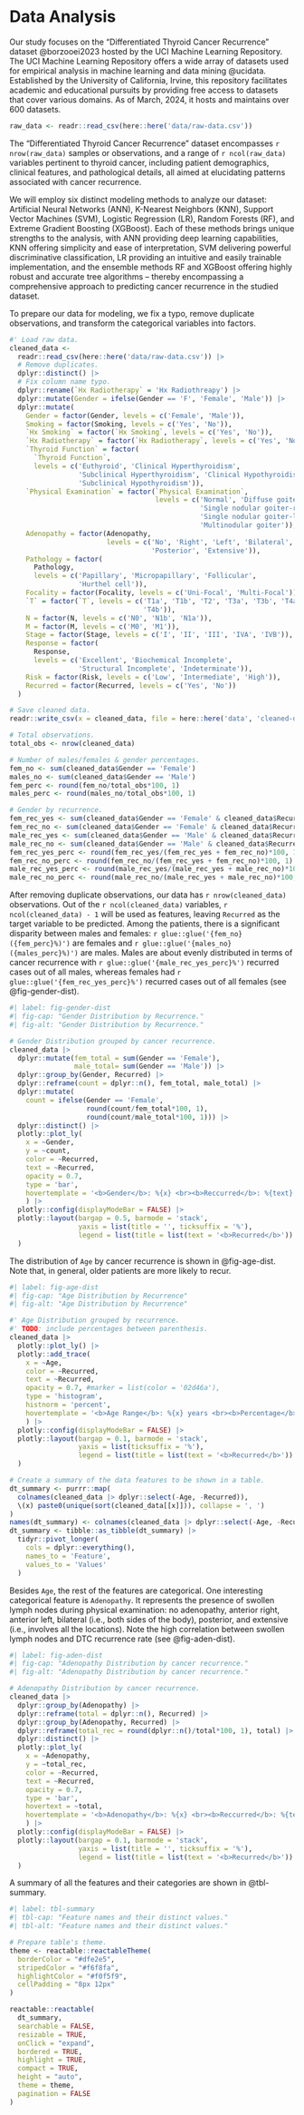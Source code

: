 
# Data Analysis

Our study focuses on the "Differentiated Thyroid Cancer Recurrence" dataset @borzooei2023 hosted by the UCI Machine Learning Repository. The UCI Machine Learning Repository offers a wide array of datasets used for empirical analysis in machine learning and data mining @ucidata. Established by the University of California, Irvine, this repository facilitates academic and educational pursuits by providing free access to datasets that cover various domains. As of March, 2024, it hosts and maintains over 600 datasets.

```r
raw_data <- readr::read_csv(here::here('data/raw-data.csv'))
```

The "Differentiated Thyroid Cancer Recurrence" dataset encompasses `r nrow(raw_data)` samples or observations, and a range of `r ncol(raw_data)` variables pertinent to thyroid cancer, including patient demographics, clinical features, and pathological details, all aimed at elucidating patterns associated with cancer recurrence.

We will employ six distinct modeling methods to analyze our dataset: Artificial Neural Networks (ANN), K-Nearest Neighbors (KNN), Support Vector Machines (SVM), Logistic Regression (LR), Random Forests (RF), and Extreme Gradient Boosting (XGBoost). Each of these methods brings unique strengths to the analysis, with ANN providing deep learning capabilities, KNN offering simplicity and ease of interpretation, SVM delivering powerful discriminative classification, LR providing an intuitive and easily trainable implementation, and the ensemble methods RF and XGBoost offering highly robust and accurate tree algorithms -- thereby encompassing a comprehensive approach to predicting cancer recurrence in the studied dataset.

To prepare our data for modeling, we fix a typo, remove duplicate observations, and transform the categorical variables into factors.

```r

#' Load raw data.
cleaned_data <- 
  readr::read_csv(here::here('data/raw-data.csv')) |>
  # Remove duplicates.
  dplyr::distinct() |>
  # Fix column name typo.
  dplyr::rename(`Hx Radiotherapy` = 'Hx Radiothreapy') |>
  dplyr::mutate(Gender = ifelse(Gender == 'F', 'Female', 'Male')) |>
  dplyr::mutate(
    Gender = factor(Gender, levels = c('Female', 'Male')),
    Smoking = factor(Smoking, levels = c('Yes', 'No')),
    `Hx Smoking` = factor(`Hx Smoking`, levels = c('Yes', 'No')),
    `Hx Radiotherapy` = factor(`Hx Radiotherapy`, levels = c('Yes', 'No')),
    `Thyroid Function` = factor(
      `Thyroid Function`,
      levels = c('Euthyroid', 'Clinical Hyperthyroidism',
                 'Subclinical Hyperthyroidism', 'Clinical Hypothyroidism',
                 'Subclinical Hypothyroidism')),
    `Physical Examination` = factor(`Physical Examination`,
                                    levels = c('Normal', 'Diffuse goiter', 
                                               'Single nodular goiter-right',
                                               'Single nodular goiter-left', 
                                               'Multinodular goiter')),
    Adenopathy = factor(Adenopathy,
                        levels = c('No', 'Right', 'Left', 'Bilateral', 
                                   'Posterior', 'Extensive')),
    Pathology = factor(
      Pathology,
      levels = c('Papillary', 'Micropapillary', 'Follicular',
                 'Hurthel cell')),
    Focality = factor(Focality, levels = c('Uni-Focal', 'Multi-Focal')),
    `T` = factor(`T`, levels = c('T1a', 'T1b', 'T2', 'T3a', 'T3b', 'T4a',
                                 'T4b')),
    N = factor(N, levels = c('N0', 'N1b', 'N1a')),
    M = factor(M, levels = c('M0', 'M1')),
    Stage = factor(Stage, levels = c('I', 'II', 'III', 'IVA', 'IVB')),
    Response = factor(
      Response,
      levels = c('Excellent', 'Biochemical Incomplete',
                 'Structural Incomplete', 'Indeterminate')),
    Risk = factor(Risk, levels = c('Low', 'Intermediate', 'High')),
    Recurred = factor(Recurred, levels = c('Yes', 'No'))
  )

```


```r

# Save cleaned data.
readr::write_csv(x = cleaned_data, file = here::here('data', 'cleaned-data.csv'))

```

```r

# Total observations.
total_obs <- nrow(cleaned_data)

# Number of males/females & gender percentages.
fem_no <- sum(cleaned_data$Gender == 'Female')
males_no <- sum(cleaned_data$Gender == 'Male')
fem_perc <- round(fem_no/total_obs*100, 1)
males_perc <- round(males_no/total_obs*100, 1)

# Gender by recurrence.
fem_rec_yes <- sum(cleaned_data$Gender == 'Female' & cleaned_data$Recurred == 'Yes')
fem_rec_no <- sum(cleaned_data$Gender == 'Female' & cleaned_data$Recurred == 'No')
male_rec_yes <- sum(cleaned_data$Gender == 'Male' & cleaned_data$Recurred == 'Yes')
male_rec_no <- sum(cleaned_data$Gender == 'Male' & cleaned_data$Recurred == 'No')
fem_rec_yes_perc <- round(fem_rec_yes/(fem_rec_yes + fem_rec_no)*100, 1)
fem_rec_no_perc <- round(fem_rec_no/(fem_rec_yes + fem_rec_no)*100, 1)
male_rec_yes_perc <- round(male_rec_yes/(male_rec_yes + male_rec_no)*100, 1)
male_rec_no_perc <- round(male_rec_no/(male_rec_yes + male_rec_no)*100, 1)

```

After removing duplicate observations, our data has `r nrow(cleaned_data)` observations. Out of the `r ncol(cleaned_data)` variables, `r ncol(cleaned_data) - 1` will be used as features, leaving `Recurred` as the target variable to be predicted. Among the patients, there is a significant disparity between males and females: `r glue::glue('{fem_no}({fem_perc}%)')` are females and `r glue::glue('{males_no}({males_perc}%)')` are males. Males are about evenly distributed in terms of cancer recurrence with `r glue::glue('{male_rec_yes_perc}%')` recurred cases out of all males, whereas females had `r glue::glue('{fem_rec_yes_perc}%')` recurred cases out of all females (see @fig-gender-dist).

```r
#| label: fig-gender-dist
#| fig-cap: "Gender Distribution by Recurrence."
#| fig-alt: "Gender Distribution by Recurrence."

# Gender Distribution grouped by cancer recurrence.
cleaned_data |>
  dplyr::mutate(fem_total = sum(Gender == 'Female'),
                male_total= sum(Gender == 'Male')) |>
  dplyr::group_by(Gender, Recurred) |>
  dplyr::reframe(count = dplyr::n(), fem_total, male_total) |>
  dplyr::mutate(
    count = ifelse(Gender == 'Female',
                   round(count/fem_total*100, 1),
                   round(count/male_total*100, 1))) |>
  dplyr::distinct() |>
  plotly::plot_ly(
    x = ~Gender,
    y = ~count,
    color = ~Recurred,
    text = ~Recurred,
    opacity = 0.7,
    type = 'bar',
    hovertemplate = '<b>Gender</b>: %{x} <br><b>Reccurred</b>: %{text} <br><b>Percentage</b>: %{y} <extra></extra>'
    ) |>
  plotly::config(displayModeBar = FALSE) |>
  plotly::layout(bargap = 0.5, barmode = 'stack',
                 yaxis = list(title = '', ticksuffix = '%'),
                 legend = list(title = list(text = '<b>Recurred</b>'))
  )

```


<!-- ```{r} -->
<!-- #| label: fig-gender-dist -->
<!-- #| fig-cap: 'Gender Distribution by Recurrence.' -->
<!-- #| fig-alt: "Gender Distribution by Recurrence." -->

<!-- knitr::include_graphics(here::here('images/Gender-plot.png')) -->
<!-- ``` -->


The distribution of `Age` by cancer recurrence is shown in @fig-age-dist. Note that, in general, older patients are more likely to recur.

<!-- ```{r fig-age-dist} -->
<!-- #| label: fig-age-dist -->
<!-- #| fig-cap: "Age Distribution by Recurrence" -->
<!-- #| fig-alt: "Age Distribution by Recurrence" -->

<!-- knitr::include_graphics(here::here('images/Age-plot.png')) -->
<!-- ``` -->


```r
#| label: fig-age-dist
#| fig-cap: "Age Distribution by Recurrence"
#| fig-alt: "Age Distribution by Recurrence"

#' Age Distribution grouped by recurrence.
#' TODO: include percentages between parenthesis.
cleaned_data |>
  plotly::plot_ly() |>
  plotly::add_trace(
    x = ~Age,
    color = ~Recurred,
    text = ~Recurred,
    opacity = 0.7, #marker = list(color = '02d46a'),
    type = 'histogram',
    histnorm = 'percent',
    hovertemplate = '<b>Age Range</b>: %{x} years <br><b>Percentage</b>: %{y:.1f}%<br><b>Reccurred</b>: %{text} <extra></extra>'
    ) |>
  plotly::config(displayModeBar = FALSE) |>
  plotly::layout(bargap = 0.1, barmode = 'stack',
                 yaxis = list(ticksuffix = '%'),
                 legend = list(title = list(text = '<b>Recurred</b>'))
  )

```


```r

# Create a summary of the data features to be shown in a table.
dt_summary <- purrr::map(
  colnames(cleaned_data |> dplyr::select(-Age, -Recurred)),
  \(x) paste0(unique(sort(cleaned_data[[x]])), collapse = ', ')
)
names(dt_summary) <- colnames(cleaned_data |> dplyr::select(-Age, -Recurred))
dt_summary <- tibble::as_tibble(dt_summary) |>
  tidyr::pivot_longer(
    cols = dplyr::everything(),
    names_to = 'Feature',
    values_to = 'Values'
  )

```

Besides `Age`, the rest of the features are categorical. One interesting categorical feature is `Adenopathy`. It represents the presence of swollen lymph nodes during physical examination: no adenopathy, anterior right, anterior left, bilateral (i.e., both sides of the body), posterior, and extensive (i.e., involves all the locations). Note the high correlation between swollen lymph nodes and DTC recurrence rate (see @fig-aden-dist).


<!-- ```{r fig-aden-dist, cached=TRUE} -->

<!-- #| label: fig-aden-dist -->
<!-- #| fig-cap: "Adenopathy Distribution by cancer recurrence." -->
<!-- #| fig-alt: "Adenopathy Distribution by cancer recurrence." -->

<!-- knitr::include_graphics(here::here('images/Ade-plot.png')) -->

<!-- ``` -->



```r

#| label: fig-aden-dist
#| fig-cap: "Adenopathy Distribution by cancer recurrence."
#| fig-alt: "Adenopathy Distribution by cancer recurrence."

# Adenopathy Distribution by cancer recurrence.
cleaned_data |>
  dplyr::group_by(Adenopathy) |>
  dplyr::reframe(total = dplyr::n(), Recurred) |>
  dplyr::group_by(Adenopathy, Recurred) |>
  dplyr::reframe(total_rec = round(dplyr::n()/total*100, 1), total) |>
  dplyr::distinct() |>
  plotly::plot_ly(
    x = ~Adenopathy,
    y = ~total_rec,
    color = ~Recurred,
    text = ~Recurred,
    opacity = 0.7,
    type = 'bar',
    hovertext = ~total,
    hovertemplate = '<b>Adenopathy</b>: %{x} <br><b>Reccurred</b>: %{text} <br><b>Percentage</b>: %{y} of %{hovertext} patients <extra></extra>'
    ) |>
  plotly::config(displayModeBar = FALSE) |>
  plotly::layout(bargap = 0.1, barmode = 'stack',
                 yaxis = list(title = '', ticksuffix = '%'),
                 legend = list(title = list(text = '<b>Recurred</b>'))
  )

```


A summary of all the features and their categories are shown in @tbl-summary.

```r
#| label: tbl-summary
#| tbl-cap: "Feature names and their distinct values."
#| tbl-alt: "Feature names and their distinct values."

# Prepare table's theme.
theme <- reactable::reactableTheme(
  borderColor = "#dfe2e5",
  stripedColor = "#f6f8fa",
  highlightColor = "#f0f5f9",
  cellPadding = "8px 12px"
)

reactable::reactable(
  dt_summary,
  searchable = FALSE,
  resizable = TRUE,
  onClick = "expand",
  bordered = TRUE,
  highlight = TRUE,
  compact = TRUE,
  height = "auto",
  theme = theme,
  pagination = FALSE
)

```



<!-- ```{r fig-path-dist, cached=TRUE} -->

<!-- #| label: fig-path-dist -->
<!-- #| fig-cap: "Pathology Distribution by cancer recurrence." -->
<!-- #| fig-alt: "Pathology Distribution by cancer recurrence." -->

<!-- # Pathology Distribution by cancer recurrence. -->
<!-- cleaned_data |> -->
<!--   dplyr::group_by(Pathology) |> -->
<!--   dplyr::reframe(total = dplyr::n(), Recurred) |> -->
<!--   dplyr::group_by(Pathology, Recurred) |> -->
<!--   dplyr::reframe(total_rec = round(dplyr::n()/total*100, 1), total) |> -->
<!--   dplyr::distinct() |> -->
<!--   plotly::plot_ly( -->
<!--     x = ~Pathology, -->
<!--     y = ~total_rec, -->
<!--     color = ~Recurred, -->
<!--     text = ~Recurred, -->
<!--     opacity = 0.7, -->
<!--     type = 'bar', -->
<!--     hovertemplate = '<b>Pathology</b>: %{x} <br><b>Reccurred</b>: %{text} <br><b>Percentage</b>: %{y} <extra></extra>' -->
<!--     ) |> -->
<!--   plotly::config(displayModeBar = FALSE) |> -->
<!--   plotly::layout(bargap = 0.1, barmode = 'stack', -->
<!--                  yaxis = list(title = '', ticksuffix = '%'), -->
<!--                  legend = list(title = list(text = '<b>Recurred</b>')) -->
<!--   ) -->

<!-- ``` -->